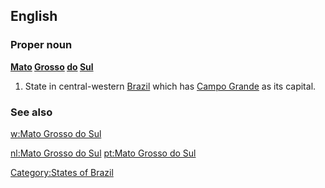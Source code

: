 ==English==

===Proper noun===
'''[[Mato]] [[Grosso]] [[do]] [[Sul]]'''

# State in central-western [[Brazil]] which has [[Campo Grande]] as its capital.

===See also===
[[w:Mato Grosso do Sul]]

[[Category:States of Brazil]]

[[nl:Mato Grosso do Sul]]
[[pt:Mato Grosso do Sul]]